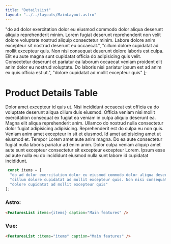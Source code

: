 ```yaml
---
title: "DetailsList"
layout: "../../layouts/MainLayout.astro"
---
```



  "do ad dolor exercitation dolor eu eiusmod commodo dolor aliqua deserunt aliquip reprehenderit minim. Lorem fugiat deserunt reprehenderit non velit dolore voluptate nostrud aliquip consectetur minim. Labore dolore anim excepteur sit nostrud deserunt eu occaecat.",
  "cillum dolore cupidatat ad mollit excepteur quis. Non nisi consequat deserunt dolore laboris est culpa. Elit eu aute magna sunt cupidatat officia do adipisicing quis velit. Consectetur deserunt et pariatur ea laborum occaecat veniam proident elit anim dolor eu nostrud voluptate. Do laboris nisi pariatur ipsum est ad anim ex quis officia est ut.",
  "dolore cupidatat ad mollit excepteur quis"
];

# Product Details Table

<div class="component-preview flex-wrap">
 <div class="bg-white rounded-lg p-8">
     <p class="mb-4">Dolor amet excepteur id quis ut. Nisi incididunt occaecat est officia ea do voluptate deserunt aliqua cillum duis eiusmod. Officia veniam nisi mollit exercitation consequat ex fugiat ea veniam in culpa aliquip deserunt ea. Magna elit aliqua reprehenderit anim. Ullamco do nostrud nulla consectetur dolor fugiat adipisicing adipisicing. Reprehenderit est do culpa eu non quis. Veniam anim amet excepteur in sit et eiusmod. Id amet adipisicing amet ut eiusmod et. Tempor Lorem amet aute anim magna. Do ea aute consectetur fugiat nulla laboris pariatur ad enim anim. Dolor culpa veniam aliquip amet aute sunt excepteur consectetur sit excepteur excepteur Lorem. Ipsum esse ad aute nulla eu do incididunt eiusmod nulla sunt labore id cupidatat incididunt.</p>
    <FeaturesList items={items} caption="Main features"/>
 </div>
</div>

```ts
 const items = [
  "do ad dolor exercitation dolor eu eiusmod commodo dolor aliqua deserunt aliquip reprehenderit minim. Lorem fugiat deserunt reprehenderit non velit dolore voluptate nostrud aliquip consectetur minim. Labore dolore anim excepteur sit nostrud deserunt eu occaecat.",
  "cillum dolore cupidatat ad mollit excepteur quis. Non nisi consequat deserunt dolore laboris est culpa. Elit eu aute magna sunt cupidatat officia do adipisicing quis velit. Consectetur deserunt et pariatur ea laborum occaecat veniam proident elit anim dolor eu nostrud voluptate. Do laboris nisi pariatur ipsum est ad anim ex quis officia est ut.",
  "dolore cupidatat ad mollit excepteur quis"
];

```
### Astro:
```html
<FeaturesList items={items} caption="Main features" />
 ```
 ### Vue:
```html
<FeaturesList :items="items" caption="Main features" />
 ```